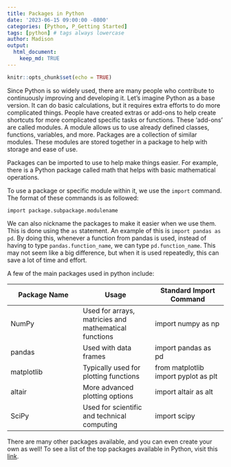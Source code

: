 ```yaml
---
title: Packages in Python
date: '2023-06-15 09:00:00 -0800'
categories: [Python, P_Getting Started]
tags: [python] # tags always lowercase
author: Madison
output: 
  html_document:
    keep_md: TRUE
---
```


```r
knitr::opts_chunk$set(echo = TRUE)
```

Since Python is so widely used, there are many people who contribute to continuously improving and developing it. Let’s imagine Python as a base version. It can do basic calculations, but it requires extra efforts to do more complicated things. People have created extras or add-ons to help create shortcuts for more complicated specific tasks or functions. These ‘add-ons’ are called modules. A module allows us to use already defined classes, functions, variables, and more. Packages are a collection of similar modules. These modules are stored together in a package to help with storage and ease of use.

Packages can be imported to use to help make things easier. For example, there is a Python package called math that helps with basic mathematical operations.

To use a package or specific module within it, we use the `import` command. The format of these commands is as followed:

`import package.subpackage.modulename`

We can also nickname the packages to make it easier when we use them. This is done using the `as` statement. An example of this is `import pandas as pd`. By doing this, whenever a function from pandas is used, instead of having to type `pandas.function_name`, we can type `pd.function_name`. This may not seem like a big difference, but when it is used repeatedly, this can save a lot of time and effort.

A few of the main packages used in python include:

Package Name | Usage | Standard Import Command
--- | --- | ---
NumPy |	Used for arrays, matricies and mathematical functions |	import numpy as np
pandas |	Used with data frames	| import pandas as pd
matplotlib | Typically used for plotting functions | from matplotlib import pyplot as plt
altair |	More advanced plotting options	| import altair as alt
SciPy	| Used for scientific and technical computing	| import scipy

There are many other packages available, and you can even create your own as well! To see a list of the top packages available in Python, visit this [link](https://www.ubuntupit.com/best-python-libraries-and-packages-for-beginners/#:~:text=Best%20Python%20Libraries%20and%20Packages.%2001.%20Pillow.%20Pillow,Matplotlib.%2003.%20Numpy.%2004.%20OpenCV%20Python.%2005.%20Requests.).